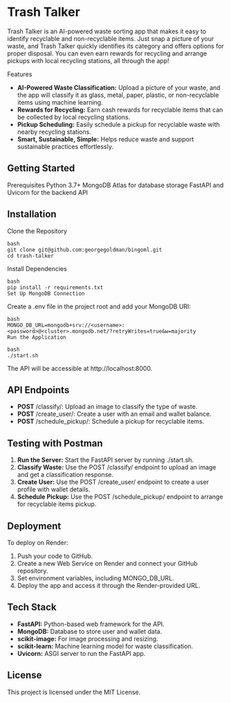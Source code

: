 # Trash Talker
Trash Talker is an AI-powered waste sorting app that makes it easy to identify recyclable and non-recyclable items. Just snap a picture of your waste, and Trash Talker quickly identifies its category and offers options for proper disposal. You can even earn rewards for recycling and arrange pickups with local recycling stations, all through the app!

Features
- **AI-Powered Waste Classification:** Upload a picture of your waste, and the app will classify it as glass, metal, paper, plastic, or non-recyclable items using machine learning.
- **Rewards for Recycling:** Earn cash rewards for recyclable items that can be collected by local recycling stations.
- **Pickup Scheduling:** Easily schedule a pickup for recyclable waste with nearby recycling stations.
- **Smart, Sustainable, Simple:** Helps reduce waste and support sustainable practices effortlessly.

## Getting Started
Prerequisites
Python 3.7+
MongoDB Atlas for database storage
FastAPI and Uvicorn for the backend API

## Installation
Clone the Repository

```
bash
git clone git@github.com:georgegoldman/bingoml.git
cd trash-talker
```
Install Dependencies

```
bash
pip install -r requirements.txt
Set Up MongoDB Connection
```

Create a .env file in the project root and add your MongoDB URI:

```
bash
MONGO_DB_URL=mongodb+srv://<username>:<password>@<cluster>.mongodb.net/?retryWrites=true&w=majority
Run the Application
```

```
bash
./start.sh
```
The API will be accessible at http://localhost:8000.

## API Endpoints
- **POST** /classify/: Upload an image to classify the type of waste.
- **POST** /create_user/: Create a user with an email and wallet balance.
- **POST** /schedule_pickup/: Schedule a pickup for recyclable items.

## Testing with Postman
1. **Run the Server:** Start the FastAPI server by running ./start.sh.
2. **Classify Waste:** Use the POST /classify/ endpoint to upload an image and get a classification response.
3. **Create User:** Use the POST /create_user/ endpoint to create a user profile with wallet details.
4. **Schedule Pickup:** Use the POST /schedule_pickup/ endpoint to arrange for recyclable items pickup.

## Deployment
To deploy on Render:

1. Push your code to GitHub.
2. Create a new Web Service on Render and connect your GitHub repository.
3. Set environment variables, including MONGO_DB_URL.
4. Deploy the app and access it through the Render-provided URL.

## Tech Stack
- **FastAPI:** Python-based web framework for the API.
- **MongoDB:** Database to store user and wallet data.
- **scikit-image:** For image processing and resizing.
- **scikit-learn:** Machine learning model for waste classification.
- **Uvicorn:** ASGI server to run the FastAPI app.

## License
This project is licensed under the MIT License.

